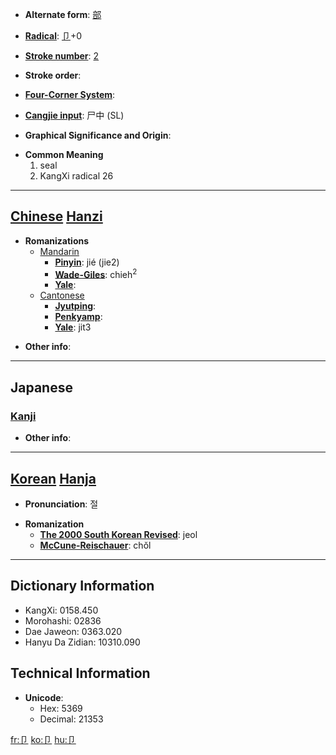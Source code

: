* '''Alternate form''': [[部]]

* '''[[Wiktionary:Chinese radical index| Radical]]''': [[Wiktionary:Chinese radical index 卩|卩]]+0

* '''[[Wiktionary:Chinese total strokes index|Stroke number]]''': [[Wiktionary:Chinese total strokes index 2|2]]

* '''Stroke order''': 

* '''[[Wiktionary:Chinese four corner index|Four-Corner System]]''': 

* '''[[Wiktionary:Chinese Cangjie index|Cangjie input]]''': 尸中 (SL)

* '''Graphical Significance and Origin''': 

* '''Common Meaning'''
*#seal
*# KangXi radical 26


----

== [[Chinese]] [[Hanzi]] ==

* '''Romanizations'''
** [[Mandarin]]
*** '''[[Pinyin]]''': jié (jie2)
*** '''[[Wade-Giles]]''': chieh<sup>2</sup>
*** '''[[Yale]]''': 
**[[Cantonese]]
***'''[[Jyutping]]''':
***'''[[Penkyamp]]''': 
***'''[[Yale]]''': jit3

* '''Other info''': 

----

==Japanese==
===[[Kanji]]===
{{kanji|on readings=[[せつ]] (setsu)
|kun readings=[[わりふ]] (warifu)
}}

* '''Other info''':  

----

== [[Korean]] [[Hanja]] ==

* '''Pronunciation''': 절

* '''Romanization'''
** '''[[The 2000 South Korean Revised Romanization|The 2000 South Korean Revised]]''': jeol
** '''[[McCune-Reischauer]]''': chŏl

----

== Dictionary Information ==

* KangXi: 0158.450
* Morohashi: 02836
* Dae Jaweon: 0363.020
* Hanyu Da Zidian: 10310.090

== Technical Information ==

* '''Unicode''':
** Hex: 5369
** Decimal: 21353

[[fr:卩]]
[[ko:卩]]
[[hu:卩]]